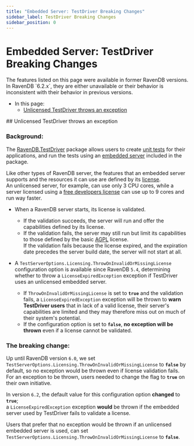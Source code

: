 ```yaml
---
title: "Embedded Server: TestDriver Breaking Changes"
sidebar_label: TestDriver Breaking Changes
sidebar_position: 0
---
```



# Embedded Server: TestDriver Breaking Changes
<Admonition type="note" title="Note">
The features listed on this page were available in former RavenDB versions.  
In RavenDB `6.2.x`, they are either unavailable or their behavior is inconsistent 
with their behavior in previous versions.  

* In this page:  
   * [Unlicensed TestDriver throws an exception](../../migration/embedded/testdriver-breaking-changes#unlicensed-testdriver-throws-an-exception)  

</Admonition>
## Unlicensed TestDriver throws an exception

### Background:

The [RavenDB.TestDriver](https://www.nuget.org/packages/RavenDB.TestDriver/) package 
allows users to create [unit tests](../../start/test-driver) for their applications, 
and run the tests using an [embedded server](../../server/embedded) included in the package.  

Like other types of RavenDB server, the features that an embedded server supports 
and the resources it can use are defined by its [license](https://ravendb.net/buy).  
An unlicensed server, for example, can use only 3 CPU cores, while a server 
licensed using a [free developers license](https://ravendb.net/buy#developer) 
can use up to 9 cores and run way faster.  

* When a RavenDB server starts, its license is validated.  
   * If the validation succeeds, the server will run and offer the capabilities defined 
     by its license.  
   * If the validation fails, the server may still run but limit its capabilities to those 
     defined by the basic [AGPL](https://ravendb.net/legal/ravendb/commercial-license-eula) 
     license.  
     <Admonition type="note" title="Note">
     If the validation fails because the license expired, and the expiration date precedes 
     the server build date, the server will not start at all.  
     </Admonition>

* A `TestServerOptions.Licensing.ThrowOnInvalidOrMissingLicense` configuration option 
  is available since RavenDB `5.4`, determining whether to throw a `LicenseExpiredException` 
  exception if TestDriver uses an unlicensed embedded server.  
   * If `ThrowOnInvalidOrMissingLicense` is set to **`true`** and the validation fails, 
     a `LicenseExpiredException` exception will be thrown to **warn TestDriver users** 
     that in lack of a valid license, their server's capabilities are limited and they 
     may therefore miss out on much of their system's potential.  
   * If the configuration option is set to **`false`**, **no exception will be thrown** 
     even if a license cannot be validated.  
### The breaking change:

Up until RavenDB version `6.0`, we set `TestServerOptions.Licensing.ThrowOnInvalidOrMissingLicense` 
to **`false`** by default, so no exception would be thrown even if license validation fails.  
For an exception to be thrown, users needed to change the flag to **`true`** on their own initiative.  

In version `6.2`, the default value for this configuration option **changed** to **`true`**;  
a `LicenseExpiredException` exception **would** be thrown if the embedded server used by 
TestDriver fails to validate a license.  

Users that prefer that no exception would be thrown if an unlicensed embedded server is 
used, can set `TestServerOptions.Licensing.ThrowOnInvalidOrMissingLicense` to **`false`**.  



